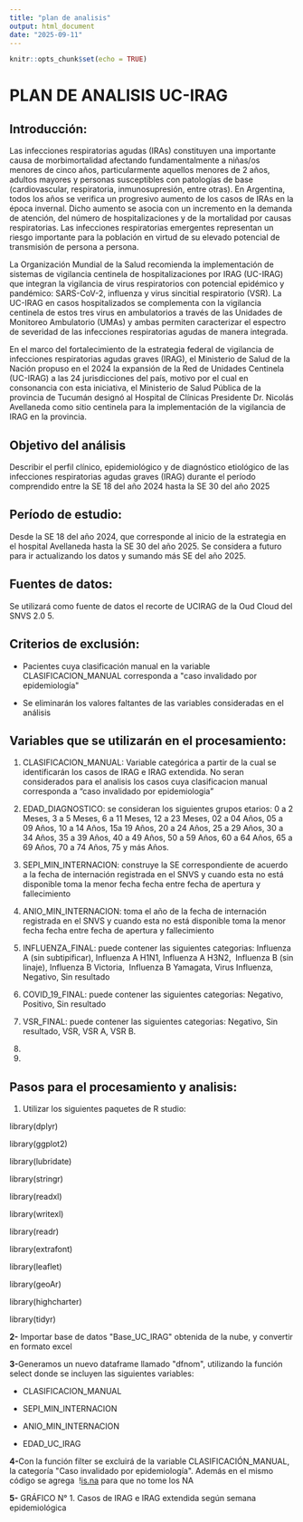 ```yaml
---
title: "plan de analisis"
output: html_document
date: "2025-09-11"
---
```


```r
knitr::opts_chunk$set(echo = TRUE)
```

# **PLAN DE ANALISIS UC-IRAG** 

## **Introducción:**

Las infecciones respiratorias agudas (IRAs) constituyen una importante causa de morbimortalidad afectando fundamentalmente a niñas/os menores de cinco años, particularmente aquellos menores de 2 años, adultos mayores y personas susceptibles con patologías de base (cardiovascular, respiratoria, inmunosupresión, entre otras). En Argentina, todos los años se verifica un progresivo aumento de los casos de IRAs en la época invernal. Dicho aumento se asocia con un incremento en la demanda de atención, del número de hospitalizaciones y de la mortalidad por causas respiratorias. Las infecciones respiratorias emergentes representan un riesgo importante para la población en virtud de su elevado potencial de transmisión de persona a persona. 

La Organización Mundial de la Salud recomienda la implementación de sistemas de vigilancia centinela de hospitalizaciones por IRAG (UC-IRAG) que integran la vigilancia de virus respiratorios con potencial epidémico y pandémico: SARS-CoV-2, influenza y virus sincitial respiratorio (VSR). La UC-IRAG en casos hospitalizados se complementa con la vigilancia centinela de estos tres virus en ambulatorios a través de las Unidades de Monitoreo Ambulatorio (UMAs) y ambas permiten caracterizar el espectro de severidad de las infecciones respiratorias agudas de manera integrada. 

En el marco del fortalecimiento de la estrategia federal de vigilancia de infecciones respiratorias agudas graves (IRAG), el Ministerio de Salud de la Nación propuso en el 2024 la expansión de la Red de Unidades Centinela (UC-IRAG) a las 24 jurisdicciones del país, motivo por el cual en consonancia con esta iniciativa, el Ministerio de Salud Pública de la provincia de Tucumán designó al Hospital de Clínicas Presidente Dr. Nicolás Avellaneda como sitio centinela para la implementación de la vigilancia de IRAG en la provincia.

## **Objetivo del análisis**

Describir el perfil clínico, epidemiológico y de diagnóstico etiológico de las infecciones respiratorias agudas graves (IRAG) durante el período comprendido entre la SE 18 del año 2024 hasta la SE 30 del año 2025

## **Período de estudio:**

Desde la SE 18 del año 2024, que corresponde al inicio de la estrategia en el hospital Avellaneda hasta la SE 30 del año 2025. Se considera a futuro para ir actualizando los datos y sumando más SE del año 2025. 

## **Fuentes de datos:**

Se utilizará como fuente de datos el recorte de UCIRAG de la Oud Cloud del SNVS 2.0 5.

## **Criterios de exclusión:**

-   Pacientes cuya clasificación manual en la variable CLASIFICACION_MANUAL corresponda a \"caso invalidado por epidemiología\"

-   Se eliminarán los valores faltantes de las variables consideradas en el análisis

## **Variables que se utilizarán en el procesamiento:**

1.  CLASIFICACION_MANUAL: Variable categórica a partir de la cual se identificarán los casos de IRAG e IRAG extendida. No seran considerados para el analisis los casos cuya clasificacion manual corresponda a "caso invalidado por epidemiologia"

2.  EDAD_DIAGNOSTICO: se consideran los siguientes grupos etarios: 0 a 2 Meses, 3 a 5 Meses, 6 a 11 Meses, 12 a 23 Meses, 02 a 04 Años, 05 a 09 Años, 10 a 14 Años, 15a 19 Años, 20 a 24 Años, 25 a 29 Años, 30 a 34 Años, 35 a 39 Años, 40 a 49 Años, 50 a 59 Años, 60 a 64 Años, 65 a 69 Años, 70 a 74 Años, 75 y más Años. 

3.  SEPI_MIN_INTERNACION: construye la SE correspondiente de acuerdo a la fecha de internación registrada en el SNVS y cuando esta no está disponible toma la menor fecha fecha entre fecha de apertura y fallecimiento

4.  ANIO_MIN_INTERNACION: toma el año de la fecha de internación registrada en el SNVS y cuando esta no está disponible toma la menor fecha fecha entre fecha de apertura y fallecimiento

5.  INFLUENZA_FINAL: puede contener las siguientes categorias: Influenza A (sin subtipificar), Influenza A H1N1, Influenza A H3N2,  Influenza B (sin linaje), Influenza B Victoria,  Influenza B Yamagata, Virus Influenza, Negativo, Sin resultado

6.  COVID_19_FINAL: puede contener las siguientes categorias: Negativo, Positivo, Sin resultado

7.  VSR_FINAL: puede contener las siguientes categorias: Negativo, Sin resultado, VSR, VSR A, VSR B.

8.  

9.  

## **Pasos para el procesamiento y analisis:**

1.  Utilizar los siguientes paquetes de R studio:

library(dplyr)

library(ggplot2)

library(lubridate)

library(stringr)

library(readxl)

library(writexl)

library(readr)

library(extrafont)

library(leaflet)

library(geoAr)

library(highcharter)

library(tidyr)

**2-** Importar base de datos \"Base_UC_IRAG\" obtenida de la nube, y convertir en formato excel

**3-**Generamos un nuevo dataframe llamado \"dfnom\", utilizando la función select donde se incluyen las siguientes variables:

-   CLASIFICACION_MANUAL

-   SEPI_MIN_INTERNACION

-   ANIO_MIN_INTERNACION

-   EDAD_UC_IRAG

**4-**Con la función filter se excluirá de la variable CLASIFICACIÓN_MANUAL, la categoría \"Caso invalidado por epidemiología\". Además en el mismo código se agrega  \![is.na](http://is.na) para que no tome los NA

**5-** GRÁFICO N° 1. Casos de IRAG e IRAG extendida según semana epidemiológica
